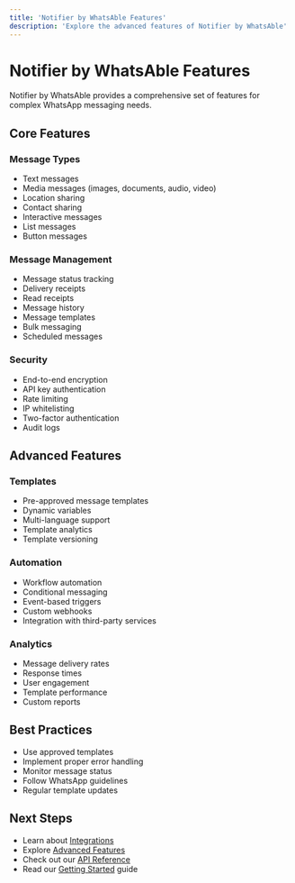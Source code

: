 ```yaml
---
title: 'Notifier by WhatsAble Features'
description: 'Explore the advanced features of Notifier by WhatsAble'
---
```


# Notifier by WhatsAble Features

Notifier by WhatsAble provides a comprehensive set of features for complex WhatsApp messaging needs.

## Core Features

### Message Types
- Text messages
- Media messages (images, documents, audio, video)
- Location sharing
- Contact sharing
- Interactive messages
- List messages
- Button messages

### Message Management
- Message status tracking
- Delivery receipts
- Read receipts
- Message history
- Message templates
- Bulk messaging
- Scheduled messages

### Security
- End-to-end encryption
- API key authentication
- Rate limiting
- IP whitelisting
- Two-factor authentication
- Audit logs

## Advanced Features

### Templates
- Pre-approved message templates
- Dynamic variables
- Multi-language support
- Template analytics
- Template versioning

### Automation
- Workflow automation
- Conditional messaging
- Event-based triggers
- Custom webhooks
- Integration with third-party services

### Analytics
- Message delivery rates
- Response times
- User engagement
- Template performance
- Custom reports

## Best Practices

- Use approved templates
- Implement proper error handling
- Monitor message status
- Follow WhatsApp guidelines
- Regular template updates

## Next Steps

- Learn about [Integrations](/guides/notifier/integrations)
- Explore [Advanced Features](/guides/notifier/advanced/templates)
- Check out our [API Reference](/api-reference/notifier)
- Read our [Getting Started](/guides/notifier/getting-started) guide 